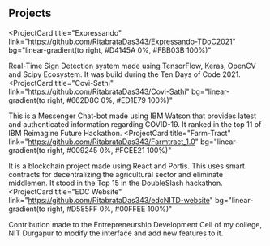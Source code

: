 ## Projects

<ProjectCard
  title="Expressando"
  link="https://github.com/RitabrataDas343/Expressando-TDoC2021"
  bg="linear-gradient(to right, #D4145A 0%, #FBB03B 100%)"
>
  Real-Time Sign Detection system made using TensorFlow, Keras, OpenCV and Scipy Ecosystem. It was build during the Ten Days of Code 2021.
</ProjectCard>
<ProjectCard
  title="Covi-Sathi"
  link="https://github.com/RitabrataDas343/Covi-Sathi"
  bg="linear-gradient(to right, #662D8C 0%, #ED1E79 100%)"
>
  This is a Messenger Chat-bot made using IBM Watson that provides latest and authenticated information regarding COVID-19. It ranked in the top 11 of IBM Reimagine Future Hackathon.
</ProjectCard>
<ProjectCard
  title="Farm-Tract"
  link="https://github.com/RitabrataDas343/Farmtract_1.0"
  bg="linear-gradient(to right, #009245 0%, #FCEE21 100%)"
>
  It is a blockchain project made using React and Portis. This uses smart contracts for decentralizing the agricultural sector and eliminate middlemen. It stood in the Top 15 in the DoubleSlash hackathon.
</ProjectCard>
<ProjectCard
  title="EDC Website"
  link="https://github.com/RitabrataDas343/edcNITD-website"
  bg="linear-gradient(to right, #D585FF 0%, #00FFEE 100%)"
>
  Contribution made to the Entrepreneurship Development Cell of my college, NIT Durgapur to modify the interface and add new features to it. 
</ProjectCard>

